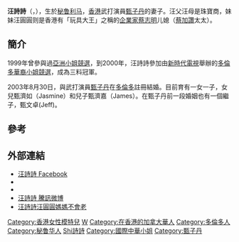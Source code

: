 {{藝人
| 姓名 = 汪詩詩
| 類型 = 模特兒
| 圖片 = 
| 圖片尺寸 = 
| 圖片簡介 = 
| 原名 = 
| 羅馬拼音 = 
| 英文名 = Cissy Wang
| 暱稱 = 
| 籍貫 = [[上海|上海]]
| 國籍 = {{CAN}}
| 永久居留權 = {{HK}}
| 出生日期 = {{birth date and age|1981|4|21}}
| 出生地點 = {{PER}}[[利馬|利馬]]
| 逝世日期 =  
| 逝世地點 = 
| 職業 = 
| 語言 = [[英語|英語]]、[[国语|国语]]、[[粤語|粤語]]、[[法語|法語]]、[[西班牙語|西班牙語]]
| 教育程度 = 
| 宗教信仰 = 
| 配偶 = {{marriage|[[甄子丹|甄子丹]]|2003}}
| 兒女 = 1女1子
| 父母 = 父：汪國強<ref>[https://eastweek.my-magazine.me/main/99125 甄子丹：外父係一個戰士</ref>
| 親屬 = 妹：[[汪圓圓|汪圓圓]]<br>妹夫：[[蔡加讚|蔡加讚]]
| 出身地 = {{CAN}}[[File:Flag_of_Toronto,_Canada.svg|24px]][[多倫多|多倫多]]
| 出道作 = 
| 出道日期 = 
| 代表作 = 
| 活躍年代 = 
| 經紀公司 =
| 網站 = 
| 獎項 = 
| IMDb = 
}}

'''汪詩詩'''（{{lang-en|Cissy Wang}}，{{bd|1981年|4月21日|catIdx=Wang汪}}），生於[[秘鲁|秘鲁]][[利马|利马]]，[[香港|香港]]武打演員[[甄子丹|甄子丹]]的妻子。汪父汪母是珠寶商，妹妹汪圓圓则是香港有「玩具大王」之稱的[[企業家|企業家]][[蔡志明|蔡志明]]儿媳（[[蔡加讚|蔡加讚]]太太）。

==簡介==
1999年曾參與過[[亞洲小姐競選|亞洲小姐競選]]，到2000年，汪詩詩參加由[[新時代電視|新時代電視]]舉辦的[[多倫多華裔小姐競選|多倫多華裔小姐競選]]，成為三料冠軍。

2003年8月30日，與武打演員[[甄子丹|甄子丹]]在[[多倫多|多倫多]]註冊結婚。目前育有一女一子，女兒甄濟如（Jasmine）和兒子甄濟嘉（James）。在甄子丹前一段婚姻也有一個繼子，甄文卓(Jeff)。

==參考==
{{reflist}}

==外部連結==
* [https://www.facebook.com/Cissy-Wang-%E6%B1%AA%E8%A9%A9%E8%A9%A9-Official-352561922816/ 汪詩詩 Facebook]
* {{Instagram|sweetcil}}
* {{Weibo|0419ceciliawang}}
* [http://t.qq.com/ceciliawang 汪詩詩 騰訊微博] {{Wayback|url=http://t.qq.com/ceciliawang |date=20171230192105 }}
* [http://the-sun.on.cc/channels/ent/20070111/20070110235958_0000.html 汪詩詩汪圓圓媽媽不會老] {{Wayback|url=http://the-sun.on.cc/channels/ent/20070111/20070110235958_0000.html |date=20190908221910 }}

{{DEFAULTSORT:Wang 汪詩詩}}
[[Category:香港女性模特兒|Category:香港女性模特兒]]
[[Category:华裔加拿大人|W]]
[[Category:在香港的加拿大華人|Category:在香港的加拿大華人]]
[[Category:多倫多人|Category:多倫多人]]
[[Category:秘鲁华人|Category:秘鲁华人]]
[[Category:汪姓|Shi詩詩]]
[[Category:國際中華小姐|Category:國際中華小姐]]
[[Category:甄子丹|Category:甄子丹]]

{{HK-bio-stub}}